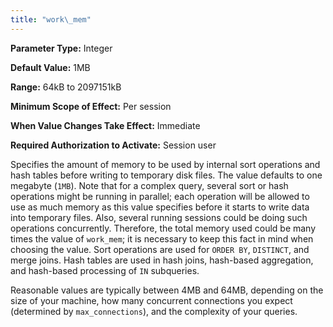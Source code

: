 ```yaml
---
title: "work\_mem"
---
```


<div id="work_mem" class="registered_link"></div>




**Parameter Type:** Integer

**Default Value:** 1MB

**Range:** 64kB to 2097151kB

**Minimum Scope of Effect:** Per session

**When Value Changes Take Effect:** Immediate

**Required Authorization to Activate:** Session user

Specifies the amount of memory to be used by internal sort operations and hash tables before writing to temporary disk files. The value defaults to one megabyte (`1MB`). Note that for a complex query, several sort or hash operations might be running in parallel; each operation will be allowed to use as much memory as this value specifies before it starts to write data into temporary files. Also, several running sessions could be doing such operations concurrently. Therefore, the total memory used could be many times the value of `work_mem`; it is necessary to keep this fact in mind when choosing the value. Sort operations are used for `ORDER BY`, `DISTINCT`, and merge joins. Hash tables are used in hash joins, hash-based aggregation, and hash-based processing of `IN` subqueries.

Reasonable values are typically between 4MB and 64MB, depending on the size of your machine, how many concurrent connections you expect (determined by `max_connections`), and the complexity of your queries.
